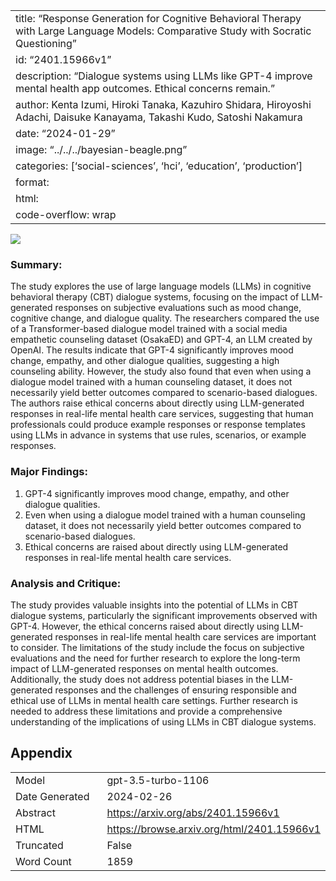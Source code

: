 
---
title: "Response Generation for Cognitive Behavioral Therapy with Large Language Models: Comparative Study with Socratic Questioning"
id: "2401.15966v1"
description: "Dialogue systems using LLMs like GPT-4 improve mental health app outcomes. Ethical concerns remain."
author: Kenta Izumi, Hiroki Tanaka, Kazuhiro Shidara, Hiroyoshi Adachi, Daisuke Kanayama, Takashi Kudo, Satoshi Nakamura
date: "2024-01-29"
image: "../../../bayesian-beagle.png"
categories: ['social-sciences', 'hci', 'education', 'production']
format:
  html:
    code-overflow: wrap
---

![](../../../bayesian-beagle.png)

### **Summary:**
The study explores the use of large language models (LLMs) in cognitive behavioral therapy (CBT) dialogue systems, focusing on the impact of LLM-generated responses on subjective evaluations such as mood change, cognitive change, and dialogue quality. The researchers compared the use of a Transformer-based dialogue model trained with a social media empathetic counseling dataset (OsakaED) and GPT-4, an LLM created by OpenAI. The results indicate that GPT-4 significantly improves mood change, empathy, and other dialogue qualities, suggesting a high counseling ability. However, the study also found that even when using a dialogue model trained with a human counseling dataset, it does not necessarily yield better outcomes compared to scenario-based dialogues. The authors raise ethical concerns about directly using LLM-generated responses in real-life mental health care services, suggesting that human professionals could produce example responses or response templates using LLMs in advance in systems that use rules, scenarios, or example responses.

### Major Findings:
1. GPT-4 significantly improves mood change, empathy, and other dialogue qualities.
2. Even when using a dialogue model trained with a human counseling dataset, it does not necessarily yield better outcomes compared to scenario-based dialogues.
3. Ethical concerns are raised about directly using LLM-generated responses in real-life mental health care services.

### Analysis and Critique:
The study provides valuable insights into the potential of LLMs in CBT dialogue systems, particularly the significant improvements observed with GPT-4. However, the ethical concerns raised about directly using LLM-generated responses in real-life mental health care services are important to consider. The limitations of the study include the focus on subjective evaluations and the need for further research to explore the long-term impact of LLM-generated responses on mental health outcomes. Additionally, the study does not address potential biases in the LLM-generated responses and the challenges of ensuring responsible and ethical use of LLMs in mental health care settings. Further research is needed to address these limitations and provide a comprehensive understanding of the implications of using LLMs in CBT dialogue systems.

## Appendix

|          |          |
|----------|----------|
| Model     | gpt-3.5-turbo-1106       |
| Date Generated     | 2024-02-26       |
| Abstract | [https://arxiv.org/abs/2401.15966v1](https://arxiv.org/abs/2401.15966v1)        |
| HTML     | [https://browse.arxiv.org/html/2401.15966v1](https://browse.arxiv.org/html/2401.15966v1)       |
| Truncated       | False       |
| Word Count       | 1859       |